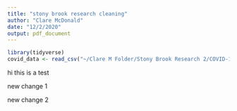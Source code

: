 ```yaml
---
title: "stony brook research cleaning"
author: "Clare McDonald"
date: "12/2/2020"
output: pdf_document
---
```


```r
library(tidyverse)
covid_data <- read_csv("~/Clare M Folder/Stony Brook Research 2/COVID-19_December 2, 2020_11.38.csv")
```
 
 hi this is a test
 
 new change 1 
 
 new change 2